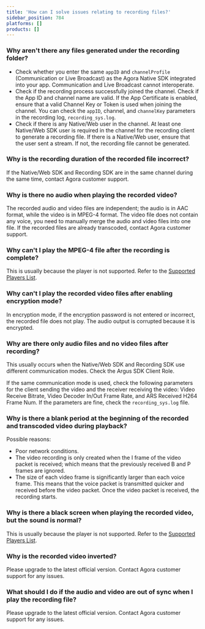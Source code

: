 ```yaml
---
title: 'How can I solve issues relating to recording files?'
sidebar_position: 784
platforms: []
products: []
---
```



### Why aren't there any files generated under the recording folder?

- Check whether you enter the same `appID` and `channelProfile` (Communication or Live Broadcast) as the Agora Native SDK integrated into your app. Communication and Live Broadcast cannot interoperate.
- Check if the recording process successfully joined the channel. Check if the App ID and channel name are valid. If the App Certificate is enabled, ensure that a valid Channel Key or Token is used when joining the channel. You can check the `appID`, channel, and `channelKey` parameters in the recording log, `recording_sys.log`.
- Check if there is any Native/Web user in the channel. At least one Native/Web SDK user is required in the channel for the recording client to generate a recording file. If there is a Native/Web user, ensure that the user sent a stream. If not, the recording file cannot be generated.

### Why is the recording duration of the recorded file incorrect?

If the Native/Web SDK and Recording SDK are in the same channel during the same time, contact Agora customer support.

### Why is there no audio when playing the recorded video?

The recorded audio and video files are independent; the audio is in AAC format, while the video is in MPEG-4 format. The video file does not contain any voice, you need to manually merge the audio and video files into one file. If the recorded files are already transcoded, contact Agora customer support.

### Why can't I play the MPEG-4 file after the recording is complete?

This is usually because the player is not supported. Refer to the [Supported Players List](/help/integration-issues/recording_player).

### Why can't I play the recorded video files after enabling encryption mode?

In encryption mode, if the encryption password is not entered or incorrect, the recorded file does not play. The audio output is corrupted because it is encrypted.

### Why are there only audio files and no video files after recording?

This usually occurs when the Native/Web SDK and Recording SDK use different communication modes. Check the Argus SDK Client Role.

If the same communication mode is used, check the following parameters for the client sending the video and the receiver receiving the video: Video Receive Bitrate, Video Decoder In/Out Frame Rate, and ARS Received H264 Frame Num. If the parameters are fine, check the `recording_sys.log` file.

### Why is there a blank period at the beginning of the recorded and transcoded video during playback?

Possible reasons:

- Poor network conditions.
- The video recording is only created when the I frame of the video packet is received; which means that the previously received B and P frames are ignored.
- The size of each video frame is significantly larger than each voice frame. This means that the voice packet is transmitted quicker and received before the video packet. Once the video packet is received, the recording starts.

### Why is there a black screen when playing the recorded video, but the sound is normal?

This is usually because the player is not supported. Refer to the [Supported Players List](/help/integration-issues/recording_player).

### Why is the recorded video inverted?

Please upgrade to the latest official version. Contact Agora customer support for any issues.

### What should I do if the audio and video are out of sync when I play the recording file?

Please upgrade to the latest official version. Contact Agora customer support for any issues.
